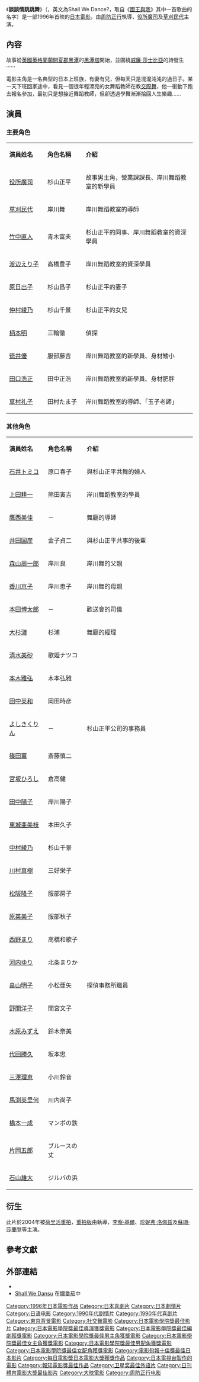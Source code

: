{{noteTA
|1=zh-cn:布莱克浦; zh-hk:黑池; zh-tw:黑潭;
}}
{{Infobox Film
| name           = 談談情跳跳舞
| original_name = Shall we ダンス?
| cn_name = 談談情跳跳舞
| hk_name = 談談情跳跳舞<ref>{{cite news |title=李察基爾舞出男性魅力 |author=葉靜文 |work=《[[明報|明報]]》 |date=2008年11月15日 |page=C6頁 | quote = 《[[談情共舞|談情共舞]]》改編自日本電影《談談情跳跳舞》……}}</ref>
| tw_name = 我們來跳舞
| image          = 
| image_size     = 
| caption        = 
| director       = [[周防正行|周防正行]]
| producer       = 加藤博之<br />漆戶靖治<br />大野茂<br />五十嵐一弘<br />[[德間康快|德間康快]]（執行製片人）
| writer         = 周防正行
| narrator       = 
| starring       = [[役所廣司|役所廣司]]<br />[[草刈民代|草刈民代]]
| music          = 周防義和	
| cinematography = 栢野直樹
| editing        = 菊池純一
| studio         = [[大映|大映]]
| distributor    = [[東寶|東寶]]<br />[[米拉麥克斯影業|米拉麥克斯影業]]（美國）
| released       = 1996年1月27日
| runtime        = 136分鐘
| country        = {{JPN}}
| language       = [[日語|日語]]
| gross          = 16億圓
| preceded_by    = 
| followed_by    = 
| website        = 
| amg_id         = 1:136240
| imdb_id        = 0117615
}}
{{japanese
|japanese=Shall we ダンス?
|kana=シャル ウィ ダンス?
|romaji=Shall We Dansu?
}}
《'''談談情跳跳舞'''》（{{lang-ja|'''Shall we ダンス?'''}}，英文為Shall We Dance?，取自《[[國王與我|國王與我]]》其中一首歌曲的名字）是一部1996年首映的[[日本電影|日本電影]]，由[[周防正行|周防正行]]執導，[[役所廣司|役所廣司]]及[[草刈民代|草刈民代]]主演。

== 內容 ==
故事從[[英國|英國]][[英格蘭|英格蘭]][[蘭開夏郡|蘭開夏郡]][[黑潭|黑潭]]的[[黑潭塔|黑潭塔]]開始，並圍繞[[威廉·莎士比亞|威廉·莎士比亞]]的詩發生······

電影主角是一名典型的日本上班族，有妻有兒，但每天只是混混沌沌的過日子。某一天下班回家途中，看見一個很年輕漂亮的女舞蹈教師在教[[交際舞|交際舞]]，他一衝動下跑去報名參加，最初只是想接近舞蹈教師，但卻透過學舞漸漸拾回人生樂趣……

== 演員 ==
=== 主要角色 ===
{|class="wikitable"
|- style="background:#007FFF; color:snow" align=center
|width=150|'''演員姓名'''
|width=150|'''角色名稱'''
|width=500|'''介紹'''
|-
|[[役所廣司|役所廣司]]||杉山正平||故事男主角，營業課課長、岸川舞蹈教室的新學員
|-
|[[草刈民代|草刈民代]]||岸川舞||岸川舞蹈教室的導師
|-
|[[竹中直人|竹中直人]]||青木富夫||杉山正平的同事、岸川舞蹈教室的資深學員
|-
|[[渡辺えり子|渡辺えり子]]||高橋豊子||岸川舞蹈教室的資深學員
|-
|[[原日出子|原日出子]]||杉山昌子||杉山正平的妻子
|-
|[[仲村綾乃|仲村綾乃]]||杉山千景||杉山正平的女兒
|-
|[[柄本明|柄本明]]||三輪徹||偵探
|-
|[[徳井優|徳井優]]||服部藤吉||岸川舞蹈教室的新學員、身材矮小
|-
|[[田口浩正|田口浩正]]||田中正浩||岸川舞蹈教室的新學員、身材肥胖
|-
|[[草村礼子|草村礼子]]||田村たま子||岸川舞蹈教室的導師、「玉子老師」
|}

=== 其他角色 ===
{|class="wikitable"
|- style="background:#007FFF; color:snow" align=center
|width=150|'''演員姓名'''
|width=150|'''角色名稱'''
|width=500|'''介紹'''
|-
|[[石井トミコ|石井トミコ]]||原口春子||與杉山正平共舞的婦人
|-
|[[上田耕一|上田耕一]]||熊田寅吉||岸川舞蹈教室的學員
|-
|[[鷹西美佳|鷹西美佳]]||－||舞廳的導師
|-
|[[井田国彦|井田国彦]]||金子貞二||與杉山正平共事的後輩
|-
|[[森山周一郎|森山周一郎]]||岸川良||岸川舞的父親
|-
|[[香川京子|香川京子]]||岸川恵子||岸川舞的母親
|-
|[[本田博太郎|本田博太郎]]||－||歡送會的司儀
|-
|[[大杉漣|大杉漣]]||杉浦||舞廳的經理
|-
|[[清水美砂|清水美砂]]||歌姫ナツコ||
|-
|[[本木雅弘|本木雅弘]]||木本弘雅||
|-
|[[田中英和|田中英和]]||岡田時彦||
|-
|[[吉木久美子|よしきくりん]]||－||杉山正平公司的事務員
|-
|[[篠田薫|篠田薫]]||斎藤慎二||
|-
|[[宮坂ひろし|宮坂ひろし]]||倉高健||
|-
|[[田中陽子_(藝人)|田中陽子]]||岸川陽子||
|-
|[[東城亜美枝|東城亜美枝]]||本田久子||
|-
|[[中村綾乃|中村綾乃]]||杉山千景||
|-
|[[川村真樹|川村真樹]]||三好栄子||
|-
|[[松阪隆子|松阪隆子]]||服部房子||
|-
|[[原英美子|原英美子]]||服部秋子||
|-
|[[西野まり|西野まり]]||高橋和歌子||
|-
|[[河内ゆり|河内ゆり]]||北条まりか||
|-
|[[畠山明子|畠山明子]]||小松亜矢||探偵事務所職員
|-
|[[野間洋子|野間洋子]]||間宮文子||
|-
|[[木原みずえ|木原みずえ]]||鈴木奈美||
|-
|[[代田勝久|代田勝久]]||坂本忠||
|-
|[[三澤理恵|三澤理恵]]||小川鈴音||
|-
|[[馬渕英里何|馬渕英里何]]||川内尚子||
|-
|[[橋本一成|橋本一成]]||マンボの鉄||
|-
|[[片岡五郎|片岡五郎]]||ブルースの丈||
|-
|[[石山雄大|石山雄大]]||ジルバの浜||
|}

==衍生==
此片於2004年被[[荷里活|荷里活]][[重拍|重拍]]，[[談情共舞|重拍版]]由{{link-en|彼得·卓森|Peter Chelsom}}執導，[[李察·基爾|李察·基爾]]、[[珍妮弗·洛佩兹|珍妮弗·洛佩兹]]及[[蘇珊·莎蘭登|蘇珊·莎蘭登]]等主演。

== 參考文獻 ==
{{reflist}}

== 外部連結 ==
*{{imdb title|id=0117615|title = 談談情跳跳舞}}
*[http://www.rottentomatoes.com/m/1078942-shall_we_dance/?critic=columns Shall We Dansu] {{Wayback|url=http://www.rottentomatoes.com/m/1078942-shall_we_dance/?critic=columns |date=20210505054645 }}在[[爛番茄|爛番茄]]中

{{周防正行}}
{{電影旬報十佳獎最佳日本影片}}
{{每日電影獎日本電影大獎}}
{{報知電影獎最佳影片}}
{{日本電影金像獎最佳影片}}
{{日刊體育電影大獎最佳作品獎}}
{{評論家選擇電影獎最佳外語片}}
{{國家評論協會獎最佳外語片}}
{{Authority control}}
{{DEFAULTSORT:Shall We Dance?}}
[[Category:1996年日本電影作品|Category:1996年日本電影作品]]
[[Category:日本喜劇片|Category:日本喜劇片]]
[[Category:日本劇情片|Category:日本劇情片]]
[[Category:日语电影|Category:日语电影]]
[[Category:1990年代剧情片|Category:1990年代剧情片]]
[[Category:1990年代喜剧片|Category:1990年代喜剧片]]
[[Category:東京背景電影|Category:東京背景電影]]
[[Category:社交舞電影|Category:社交舞電影]]
[[Category:日本電影學院獎最佳影片|Category:日本電影學院獎最佳影片]]
[[Category:日本電影學院獎最佳導演獲獎電影|Category:日本電影學院獎最佳導演獲獎電影]]
[[Category:日本電影學院獎最佳編劇獲獎電影|Category:日本電影學院獎最佳編劇獲獎電影]]
[[Category:日本電影學院獎最佳男主角獲獎電影|Category:日本電影學院獎最佳男主角獲獎電影]]
[[Category:日本電影學院獎最佳女主角獲獎電影|Category:日本電影學院獎最佳女主角獲獎電影]]
[[Category:日本電影學院獎最佳男配角獲獎電影|Category:日本電影學院獎最佳男配角獲獎電影]]
[[Category:日本電影學院獎最佳女配角獲獎電影|Category:日本電影學院獎最佳女配角獲獎電影]]
[[Category:電影旬報十佳獎最佳日本影片|Category:電影旬報十佳獎最佳日本影片]]
[[Category:每日電影獎日本電影大獎獲獎作品|Category:每日電影獎日本電影大獎獲獎作品]]
[[Category:日本電視台製作的電影|Category:日本電視台製作的電影]]
[[Category:報知電影獎最佳作品|Category:報知電影獎最佳作品]]
[[Category:卫星奖最佳外语片|Category:卫星奖最佳外语片]]
[[Category:日刊體育電影大獎最佳影片|Category:日刊體育電影大獎最佳影片]]
[[Category:大映電影|Category:大映電影]]
[[Category:周防正行电影|Category:周防正行电影]]